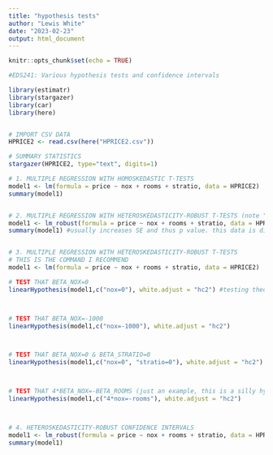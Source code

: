 ```yaml
---
title: "hypothesis tests"
author: "Lewis White"
date: "2023-02-23"
output: html_document
---
```


```r
knitr::opts_chunk$set(echo = TRUE)
```

```r
#EDS241: Various hypothesis tests and confidence intervals

library(estimatr)
library(stargazer)
library(car)
library(here)


# IMPORT CSV DATA
HPRICE2 <- read.csv(here("HPRICE2.csv"))

# SUMMARY STATISTICS
stargazer(HPRICE2, type="text", digits=1)

# 1. MULTIPLE REGRESSION WITH HOMOSKEDASTIC T-TESTS
model1 <- lm(formula = price ~ nox + rooms + stratio, data = HPRICE2)
summary(model1)


# 2. MULTIPLE REGRESSION WITH HETEROSKEDASTICITY-ROBUST T-TESTS (note "lm_robust")
model1 <- lm_robust(formula = price ~ nox + rooms + stratio, data = HPRICE2)
summary(model1) #usually increases SE and thus p value. this data is different.


# 3. MULTIPLE REGRESSION WITH HETEROSKEDASTICITY-ROBUST T-TESTS
# THIS IS THE COMMAND I RECOMMEND
model1 <- lm(formula = price ~ nox + rooms + stratio, data = HPRICE2)

# TEST THAT BETA_NOX=0
linearHypothesis(model1,c("nox=0"), white.adjust = "hc2") #testing theory that nox has no effect on price. We can reject the null. doesn't mean causal effect though. 



# TEST THAT BETA_NOX=-1000
linearHypothesis(model1,c("nox=-1000"), white.adjust = "hc2")



# TEST THAT BETA_NOX=0 & BETA_STRATIO=0
linearHypothesis(model1,c("nox=0", "stratio=0"), white.adjust = "hc2"). #testing that both nox and sratio coefs are BOTH 0. 



# TEST THAT 4*BETA_NOX=-BETA_ROOMS (just an example, this is a silly hypothesus)
linearHypothesis(model1,c("4*nox=-rooms"), white.adjust = "hc2")



# 4. HETEROSKEDASTICITY-ROBUST CONFIDENCE INTERVALS
model1 <- lm_robust(formula = price ~ nox + rooms + stratio, data = HPRICE2)
summary(model1)
```

